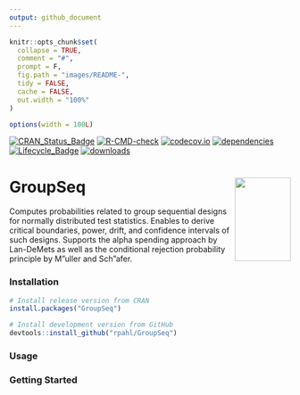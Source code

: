 ```yaml
---
output: github_document
---
```


<!-- README.md is generated from README.Rmd. Please edit that file -->

```r
knitr::opts_chunk$set(
  collapse = TRUE,
  comment = "#",
  prompt = F,
  fig.path = "images/README-",
  tidy = FALSE,
  cache = FALSE,
  out.width = "100%"
)

options(width = 100L)
```


<!-- badges: start -->
[![CRAN_Status_Badge](https://www.r-pkg.org/badges/version/GroupSeq)](https://cran.r-project.org/package=GroupSeq)
[![R-CMD-check](https://github.com/rpahl/GroupSeq/workflows/R-CMD-check/badge.svg)](https://github.com/rpahl/GroupSeq/actions)
[![codecov.io](https://codecov.io/github/rpahl/GroupSeq/coverage.svg?branch=master)](https://codecov.io/github/rpahl/GroupSeq?branch=master)
[![dependencies](https://tinyverse.netlify.com/badge/GroupSeq)](https://CRAN.R-project.org/package=GroupSeq)
[![Lifecycle_Badge](https://img.shields.io/badge/lifecycle-stable-green.svg)](https://cran.r-project.org/package=GroupSeq)
[![downloads](https://cranlogs.r-pkg.org/badges/GroupSeq)](https://www.r-pkg.org:443/pkg/GroupSeq)


<!-- badges: end -->

# GroupSeq <img src="man/figures/logo.png" align="right" width="100" height="150"/>

Computes probabilities related to group sequential designs for normally
distributed test statistics. Enables to derive critical boundaries, power,
drift, and confidence intervals of such designs. Supports the alpha
spending approach by Lan-DeMets as well as the conditional rejection
probability principle by M"uller and Sch"afer.


### Installation

```r
# Install release version from CRAN
install.packages("GroupSeq")

# Install development version from GitHub
devtools::install_github("rpahl/GroupSeq")
```


### Usage


### Getting Started


